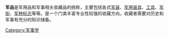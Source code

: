 '''军品'''是军用品和军事相关收藏品的统称，主要包括各式[[军装|军装]]、[[军用装具|军用装具]]、[[军用工具|工具]]、[[军衔标志|军衔]]、[[军种标志|军种标志]]等等。是一个门类丰富专业性较强的收藏方向，收藏者需要对历史和军事有充分的知识储备。
{{mil-stub}}
[[Category:军事学|Category:军事学]]